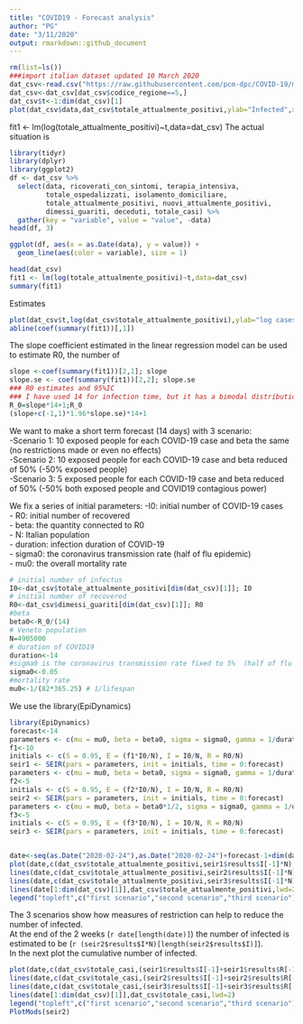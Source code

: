 ```yaml
---
title: "COVID19 - Forecast analysis"
author: "PG"
date: "3/11/2020"
output: rmarkdown::github_document
---
```




```r
rm(list=ls())
###import italian dataset updated 10 March 2020
dat_csv<-read.csv("https://raw.githubusercontent.com/pcm-dpc/COVID-19/master/dati-regioni/dpc-covid19-ita-regioni.csv",header=T)
dat_csv<-dat_csv[dat_csv$codice_regione==5,]
dat_csv$t<-1:dim(dat_csv)[1]
plot(dat_csv$data,dat_csv$totale_attualmente_positivi,ylab="Infected",xlab="Date")
```

fit1 <- lm(log(totale_attualmente_positivi)~t,data=dat_csv)
The actual situation is 
```r
library(tidyr)
library(dplyr)
library(ggplot2)
df <- dat_csv %>%
  select(data, ricoverati_con_sintomi, terapia_intensiva, 
         totale_ospedalizzati, isolamento_domiciliare, 
         totale_attualmente_positivi, nuovi_attualmente_positivi, 
         dimessi_guariti, deceduti, totale_casi) %>%
  gather(key = "variable", value = "value", -data)
head(df, 3)

ggplot(df, aes(x = as.Date(data), y = value)) + 
  geom_line(aes(color = variable), size = 1) 
  ```
  
  
```r
head(dat_csv)
fit1 <- lm(log(totale_attualmente_positivi)~t,data=dat_csv)
summary(fit1)
```

Estimates

```r
plot(dat_csv$t,log(dat_csv$totale_attualmente_positivi),ylab="log cases",xlab="time")
abline(coef(summary(fit1))[,1])
```
The slope coefficient estimated in the linear regression model can be used to estimate R0, the number of 
```r
slope <-coef(summary(fit1))[2,1]; slope
slope.se <- coef(summary(fit1))[2,2]; slope.se
### R0 estimates and 95%IC 
### I have used 14 for infection time, but it has a bimodal distribution (tested vs non tested)
R_0=slope*14+1;R_0
(slope+c(-1,1)*1.96*slope.se)*14+1
```
We want to make a short term forecast (14 days) with 3 scenario:  
-Scenario 1: 10 exposed people for each COVID-19 case and beta the same (no restrictions made or even no effects)  
-Scenario 2: 10 exposed people for each COVID-19 case and beta reduced of 50% (-50% exposed people)  
-Scenario 3: 5 exposed people for each COVID-19 case and beta reduced of 50%  (-50% both exposed people and COVID19 contagious power)  

We fix a series of initial parameters:
-I0: initial number of COVID-19 cases  
- R0: initial number of recovered  
- beta: the quantity connected to R0  
- N: Italian population   
- duration: infection duration of COVID-19   
- sigma0: the coronavirus transmission rate (half of flu epidemic)  
- mu0: the overall mortality rate  
```r
# initial number of infectus
I0<-dat_csv$totale_attualmente_positivi[dim(dat_csv)[1]]; I0
# initial number of recovered
R0<-dat_csv$dimessi_guariti[dim(dat_csv)[1]]; R0
#beta 
beta0<-R_0/(14)
# Veneto population
N=4905000
# duration of COVID19 
duration<-14
#sigma0 is the coronavirus transmission rate fixed to 5%  (half of flu epidemic)
sigma0<-0.05
#mortality rate 
mu0<-1/(82*365.25) # 1/lifespan
```
We use the library(EpiDynamics)
```r
library(EpiDynamics)
forecast<-14
parameters <- c(mu = mu0, beta = beta0, sigma = sigma0, gamma = 1/duration)
f1<-10
initials <- c(S = 0.95, E = (f1*I0/N), I = I0/N, R = R0/N)
seir1 <- SEIR(pars = parameters, init = initials, time = 0:forecast)
parameters <- c(mu = mu0, beta = beta0, sigma = sigma0, gamma = 1/duration)
f2<-5
initials <- c(S = 0.95, E = (f2*I0/N), I = I0/N, R = R0/N)
seir2 <- SEIR(pars = parameters, init = initials, time = 0:forecast)
parameters <- c(mu = mu0, beta = beta0*1/2, sigma = sigma0, gamma = 1/duration)
f3<-5
initials <- c(S = 0.95, E = (f3*I0/N), I = I0/N, R = R0/N)
seir3 <- SEIR(pars = parameters, init = initials, time = 0:forecast)


date<-seq(as.Date("2020-02-24"),as.Date("2020-02-24")+forecast-1+dim(dat_csv)[1],1)
plot(date,c(dat_csv$totale_attualmente_positivi,seir1$results$I[-1]*N),type="l",ylab="Cases",xlab="time",main="Infected")
lines(date,c(dat_csv$totale_attualmente_positivi,seir2$results$I[-1]*N),col=2)
lines(date,c(dat_csv$totale_attualmente_positivi,seir3$results$I[-1]*N),col=3)
lines(date[1:dim(dat_csv)[1]],dat_csv$totale_attualmente_positivi,lwd=2)
legend("topleft",c("first scenario","second scenario","third scenario"),lty=1,col=1:3)
```

  
The 3 scenarios show how measures of restriction can help to reduce the number of infected.    
At the end of the 2 weeks (`r date[length(date)]`) the number of infected is estimated to be  (`r (seir2$results$I*N)[length(seir2$results$I)]`).  
In the next plot the cumulative number of infected.  
```r

plot(date,c(dat_csv$totale_casi,(seir1$results$I[-1]+seir1$results$R[-1])*N),type="l",ylab="Cases",xlab="time",main="Cumulative Infected")
lines(date,c(dat_csv$totale_casi,(seir2$results$I[-1]+seir2$results$R[-1])*N),col=2)
lines(date,c(dat_csv$totale_casi,(seir3$results$I[-1]+seir3$results$R[-1])*N),col=3)
lines(date[1:dim(dat_csv)[1]],dat_csv$totale_casi,lwd=2)
legend("topleft",c("first scenario","second scenario","third scenario"),lty=1,col=1:3)
PlotMods(seir2)

```



